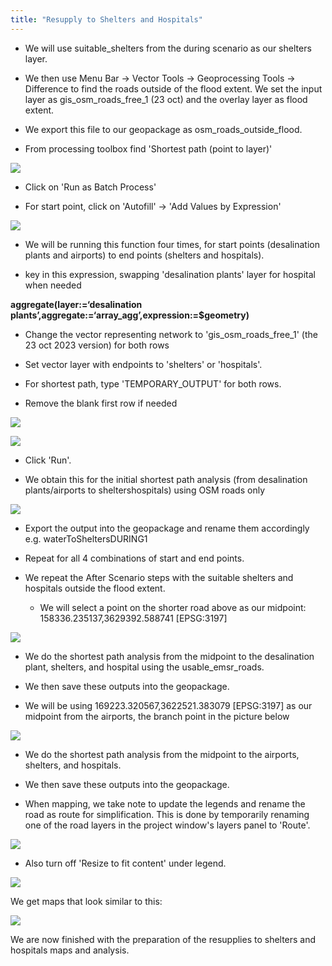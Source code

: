 ```yaml
---
title: "Resupply to Shelters and Hospitals"
---
```


-   We will use suitable_shelters from the during scenario as our shelters layer.

-   We then use Menu Bar → Vector Tools -\> Geoprocessing Tools -\> Difference to find the roads outside of the flood extent. We set the input layer as gis_osm_roads_free_1 (23 oct) and the overlay layer as flood extent.

-   We export this file to our geopackage as osm_roads_outside_flood.

```{=html}
<!-- -->
```
-   From processing toolbox find \'Shortest path (point to layer)\'

![](images/image147.png)

-   Click on \'Run as Batch Process\'

-   For start point, click on \'Autofill\' → \'Add Values by Expression\'

![](images/image103.png)

-   We will be running this function four times, for start points (desalination plants and airports) to end points (shelters and hospitals).

-   key in this expression, swapping \'desalination plants\' layer for hospital when needed

**aggregate(layer:='desalination plants',aggregate:='array_agg',expression:=\$geometry)**

-   Change the vector representing network to \'gis_osm_roads_free_1\' (the 23 oct 2023 version) for both rows

-   Set vector layer with endpoints to \'shelters\' or \'hospitals\'.

-   For shortest path, type \'TEMPORARY_OUTPUT\' for both rows.

-   Remove the blank first row if needed

![](images/image131.png)

![](images/image93.png)

-   Click \'Run\'.

-   We obtain this for the initial shortest path analysis (from desalination plants/airports to sheltershospitals) using OSM roads only

![](images/image60.png)

-   Export the output into the geopackage and rename them accordingly e.g. waterToSheltersDURING1

-   Repeat for all 4 combinations of start and end points.

-   We repeat the After Scenario steps with the suitable shelters and hospitals outside the flood extent.

    -   We will select a point on the shorter road above as our midpoint: 158336.235137,3629392.588741 \[EPSG:3197\]

![](images/image158.png)

-   We do the shortest path analysis from the midpoint to the desalination plant, shelters, and hospital using the usable_emsr_roads. 

-   We then save these outputs into the geopackage. 

```{=html}
<!-- -->
```
-   We will be using 169223.320567,3622521.383079 \[EPSG:3197\] as our midpoint from the airports, the branch point in the picture below

![](images/image20.png)

-   We do the shortest path analysis from the midpoint to the airports, shelters, and hospitals. 

-   We then save these outputs into the geopackage. 

```{=html}
<!-- -->
```
-   When mapping, we take note to update the legends and rename the road as route for simplification. This is done by temporarily renaming one of the road layers in the project window\'s layers panel to \'Route\'.

![](images/image114.png)

-   Also turn off \'Resize to fit content\' under legend.

![](images/image22.png)

We get maps that look similar to this:

![](images/image100-01.png)

We are now finished with the preparation of the resupplies to shelters and hospitals maps and analysis.
